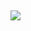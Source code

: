 &nbsp;
&nbsp;
&nbsp;
&nbsp;
&nbsp;
&nbsp;
&nbsp;
&nbsp;
&nbsp;
&nbsp;
&nbsp;
&nbsp;

[![](C:\\Users\\owner\\Desktop\\Website\\LOGO1.png)](https://reallifedata.github.io/Website/data.html)
